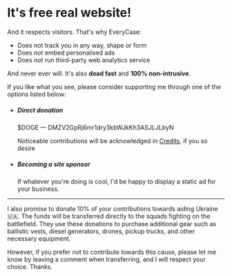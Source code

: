 # It's free real website!

And it respects visitors. That's why EveryCase:

- Does not track you in any way, shape or form
- Does not embed personalised ads
- Does not run third-party web analytics service

And never ever will. It's also **dead fast** and **100% non-intrusive**.

If you like what you see, please consider supporting me through one of the options listed below:

- ##### Direct donation

  $DOGE — DMZV2GpRj6mr1dry3kbWJkKh3ASJLJLbyN

  Noticeable contributions will be acknowledged in [Credits](about), if you so desire

- ##### Becoming a site sponsor

  If whatever you're doing is cool, I'd be happy to display a static ad for your business.

---

I also promise to donate 10% of your contributions towards aiding Ukraine 🇺🇦. The funds will be transferred directly to the squads fighting on the battlefield. They use these donations to purchase additional gear such as ballistic vests, diesel generators, drones, pickup trucks, and other necessary equipment.

However, if you prefer not to contribute towards this cause, please let me know by leaving a comment when transferring, and I will respect your choice. Thanks.
